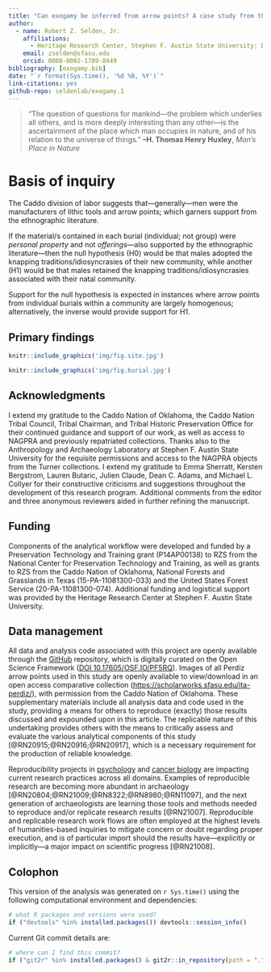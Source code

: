 ```yaml
---
title: "Can exogamy be inferred from arrow points? A case study from the American Southeast"
author:
  - name: Robert Z. Selden, Jr.
    affiliations:
      - Heritage Research Center, Stephen F. Austin State University; Department of Biology, Stephen F. Austin State University; Texas Archeological Research Laboratory, The University of Texas at Austin; and Cultural Heritage Department, Jean Monnet University
    email: zselden@sfasu.edu
    orcid: 0000-0002-1789-8449
bibliography: [exogamy.bib]
date: "`r format(Sys.time(), '%d %B, %Y')`"
link-citations: yes
github-repo: seldenlab/exogamy.1
---
```


>“The question of questions for mankind—the problem which underlies all others, and is more deeply interesting than any other—is the ascertainment of the place which man occupies in nature, and of his relation to the universe of things.” **–H. Thomas Henry Huxley**, _Man’s Place in Nature_

# Basis of inquiry

The Caddo division of labor suggests that---generally---men were the manufacturers of lithic tools and arrow points; which garners support from the ethnographic literature. 

If the material/s contained in each burial (individual; not group) were _personal property_ and not _offerings_—also supported by the ethnographic literature—then the null hypothesis (H0) would be that males adopted the knapping traditions/idiosyncrasies of their new community, while another (H1) would be that males retained the knapping traditions/idiosyncrasies associated with their natal community. 

Support for the null hypothesis is expected in instances where arrow points from individual burials within a community are largely homogenous; alternatively, the inverse would provide support for H1.

## Primary findings

```r
knitr::include_graphics('img/fig.site.jpg')
```

```r
knitr::include_graphics('img/fig.burial.jpg')
```

## Acknowledgments

I extend my gratitude to the Caddo Nation of Oklahoma, the Caddo Nation Tribal Council, Tribal Chairman, and Tribal Historic Preservation Office for their continued guidance and support of our work, as well as access to NAGPRA and previously repatriated collections. Thanks also to the Anthropology and Archaeology Laboratory at Stephen F. Austin State University for the requisite permissions and access to the NAGPRA objects from the Turner collections. I extend my gratitude to Emma Sherratt, Kersten Bergstrom, Lauren Butaric, Julien Claude, Dean C. Adams, and Michael L. Collyer for their constructive criticisms and suggestions throughout the development of this research program. Additional comments from the editor and three anonymous reviewers aided in further refining the manuscript.

## Funding

Components of the analytical workflow were developed and funded by a Preservation Technology and Training grant (P14AP00138) to RZS from the National Center for Preservation Technology and Training, as well as grants to RZS from the Caddo Nation of Oklahoma, National Forests and Grasslands in Texas (15-PA-11081300-033) and the United States Forest Service (20-PA-11081300-074). Additional funding and logistical support was provided by the Heritage Research Center at Stephen F. Austin State University.

## Data management

All data and analysis code associated with this project are openly available through the [GitHub](https://github.com/seldenlab/exogamy.1) repository, which is digitally curated on the Open Science Framework ([DOI 10.17605/OSF.IO/PF5RQ](https://osf.io/pf5rq/)). Images of all Perdiz arrow points used in this study are openly available to view/download in an open access comparative collection ([https://scholarworks.sfasu.edu/ita-perdiz/](https://scholarworks.sfasu.edu/ita-perdiz/)), with permission from the Caddo Nation of Oklahoma. These supplementary materials include all analysis data and code used in the study, providing a means for others to reproduce (exactly) those results discussed and expounded upon in this article. The replicable nature of this undertaking provides others with the means to critically assess and evaluate the various analytical components of this study [@RN20915;@RN20916;@RN20917], which is a necessary requirement for the production of reliable knowledge. 

Reproducibility projects in [psychology](https://osf.io/ezcuj/) and [cancer biology](https://www.cos.io/rpcb) are impacting current research practices across all domains. Examples of reproducible research are becoming more abundant in archaeology [@RN20804;@RN21009;@RN8322;@RN8980;@RN11097], and the next generation of archaeologists are learning those tools and methods needed to reproduce and/or replicate research results [@RN21007]. Reproducible and replicable research work flows are often employed at the highest levels of humanities-based inquiries to mitigate concern or doubt regarding proper execution, and is of particular import should the results have—explicitly or implicitly—a major impact on scientific progress [@RN21008].

## Colophon

This version of the analysis was generated on `r Sys.time()` using the following computational environment and dependencies: 

```r
# what R packages and versions were used?
if ("devtools" %in% installed.packages()) devtools::session_info()
```

Current Git commit details are:

```r
# where can I find this commit? 
if ("git2r" %in% installed.packages() & git2r::in_repository(path = ".")) git2r::repository(here::here())  
```
